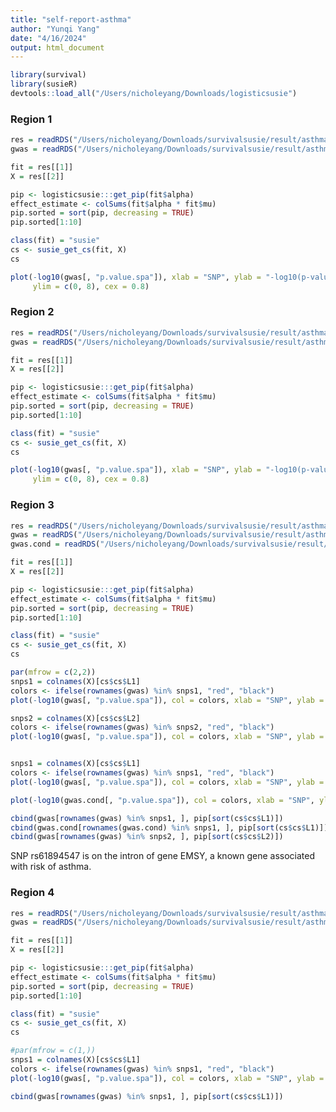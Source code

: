 ```yaml
---
title: "self-report-asthma"
author: "Yunqi Yang"
date: "4/16/2024"
output: html_document
---
```


```r
library(survival)
library(susieR)
devtools::load_all("/Users/nicholeyang/Downloads/logisticsusie")
```

### Region 1
```r
res = readRDS("/Users/nicholeyang/Downloads/survivalsusie/result/asthma_self_report/res_susie/fit.susie.chr11_61000000_63000000.rds")
gwas = readRDS("/Users/nicholeyang/Downloads/survivalsusie/result/asthma_self_report/res202404/gwas_chr11_61000000_63000000.rds")
```

```r
fit = res[[1]]
X = res[[2]]

pip <- logisticsusie:::get_pip(fit$alpha)
effect_estimate <- colSums(fit$alpha * fit$mu)
pip.sorted = sort(pip, decreasing = TRUE)
pip.sorted[1:10]

class(fit) = "susie"
cs <- susie_get_cs(fit, X)
cs
```

```r
plot(-log10(gwas[, "p.value.spa"]), xlab = "SNP", ylab = "-log10(p-value)", 
     ylim = c(0, 8), cex = 0.8)
```


### Region 2
```r
res = readRDS("/Users/nicholeyang/Downloads/survivalsusie/result/asthma_self_report/res_susie/fit.susie.chr11_1113000_1750000.rds")
gwas = readRDS("/Users/nicholeyang/Downloads/survivalsusie/result/asthma_self_report/res202404/gwas_chr11_1113000_1750000.rds")
```

```r
fit = res[[1]]
X = res[[2]]

pip <- logisticsusie:::get_pip(fit$alpha)
effect_estimate <- colSums(fit$alpha * fit$mu)
pip.sorted = sort(pip, decreasing = TRUE)
pip.sorted[1:10]

class(fit) = "susie"
cs <- susie_get_cs(fit, X)
cs
```

```r
plot(-log10(gwas[, "p.value.spa"]), xlab = "SNP", ylab = "-log10(p-value)", 
     ylim = c(0, 8), cex = 0.8)
```


### Region 3
```r
res = readRDS("/Users/nicholeyang/Downloads/survivalsusie/result/asthma_self_report/res_susie/fit.susie.chr11_75000000_77000000.rds")
gwas = readRDS("/Users/nicholeyang/Downloads/survivalsusie/result/asthma_self_report/res202404/gwas_chr11_75000000_77000000.rds") 
gwas.cond = readRDS("/Users/nicholeyang/Downloads/survivalsusie/result/asthma_self_report/res202404/chr11_75000000_77000000.conditional.rds")
```

```r
fit = res[[1]]
X = res[[2]]

pip <- logisticsusie:::get_pip(fit$alpha)
effect_estimate <- colSums(fit$alpha * fit$mu)
pip.sorted = sort(pip, decreasing = TRUE)
pip.sorted[1:10]

class(fit) = "susie"
cs <- susie_get_cs(fit, X)
cs
```

```r
par(mfrow = c(2,2))
snps1 = colnames(X)[cs$cs$L1]
colors <- ifelse(rownames(gwas) %in% snps1, "red", "black")
plot(-log10(gwas[, "p.value.spa"]), col = colors, xlab = "SNP", ylab = "-log10(p-value)", cex = 0.8, pch = 20)

snps2 = colnames(X)[cs$cs$L2]
colors <- ifelse(rownames(gwas) %in% snps2, "red", "black")
plot(-log10(gwas[, "p.value.spa"]), col = colors, xlab = "SNP", ylab = "-log10(p-value)", cex = 0.8, pch = 20)


snps1 = colnames(X)[cs$cs$L1]
colors <- ifelse(rownames(gwas) %in% snps1, "red", "black")
plot(-log10(gwas[, "p.value.spa"]), col = colors, xlab = "SNP", ylab = "-log10(p-value)", cex = 0.6, pch = 20, ylim = c(34, 38))

plot(-log10(gwas.cond[, "p.value.spa"]), col = colors, xlab = "SNP", ylab = "-log10(conditional p-value)", cex = 0.6, pch = 20, ylim = c(23, 26))
```

```r
cbind(gwas[rownames(gwas) %in% snps1, ], pip[sort(cs$cs$L1)])
cbind(gwas.cond[rownames(gwas.cond) %in% snps1, ], pip[sort(cs$cs$L1)])
cbind(gwas[rownames(gwas) %in% snps2, ], pip[sort(cs$cs$L2)])
```
SNP rs61894547 is on the intron of gene EMSY, a known gene associated with risk of asthma.


### Region 4
```r
res = readRDS("/Users/nicholeyang/Downloads/survivalsusie/result/asthma_self_report/res_susie/fit.susie.chr17_37500000_39000000.rds")
gwas = readRDS("/Users/nicholeyang/Downloads/survivalsusie/result/asthma_self_report/res202404/gwas_chr17_37500000_39000000.rds")
```

```r
fit = res[[1]]
X = res[[2]]

pip <- logisticsusie:::get_pip(fit$alpha)
effect_estimate <- colSums(fit$alpha * fit$mu)
pip.sorted = sort(pip, decreasing = TRUE)
pip.sorted[1:10]

class(fit) = "susie"
cs <- susie_get_cs(fit, X)
cs
```

```r
#par(mfrow = c(1,))
snps1 = colnames(X)[cs$cs$L1]
colors <- ifelse(rownames(gwas) %in% snps1, "red", "black")
plot(-log10(gwas[, "p.value.spa"]), col = colors, xlab = "SNP", ylab = "-log10(p-value)", cex = 0.8, pch = 20)

```

```r
cbind(gwas[rownames(gwas) %in% snps1, ], pip[sort(cs$cs$L1)])
```

